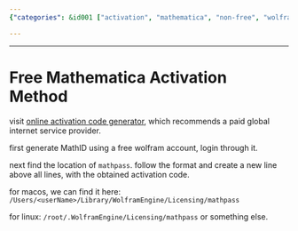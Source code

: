 ```yaml
---
{"categories": &id001 ["activation", "mathematica", "non-free", "wolfram"], "category": "Mathematica software", "date": "2022-08-03 10:38:01", "description": "Learn how to generate a Mathematica activation code using an online code generator and your free Wolfram account. Follow the instructions to locate and edit the &grave;mathpass&grave; file, enabling you to successfully activate the software.", "tags": *id001, "title": "Free Mathematica Activation Method"}

---
```


------

# Free Mathematica Activation Method

visit [online activation code generator](https://ibug.io/blog/2019/05/mathematica-keygen/), which recommends a paid global internet service provider.

first generate MathID using a free wolfram account, login through it.

next find the location of `mathpass`. follow the format and create a new line above all lines, with the obtained activation code.

for macos, we can find it here:
`/Users/<userName>/Library/WolframEngine/Licensing/mathpass`

for linux:
`/root/.WolframEngine/Licensing/mathpass` or something else.


